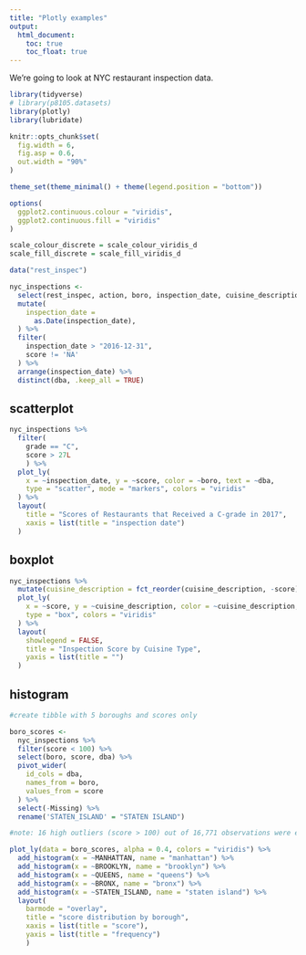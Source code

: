 ```yaml
---
title: "Plotly examples"
output: 
  html_document:
    toc: true
    toc_float: true
---
```



We're going to look at NYC restaurant inspection data.

```r
library(tidyverse)
# library(p8105.datasets)
library(plotly)
library(lubridate)

knitr::opts_chunk$set(
  fig.width = 6,
  fig.asp = 0.6,
  out.width = "90%"
)

theme_set(theme_minimal() + theme(legend.position = "bottom"))

options(
  ggplot2.continuous.colour = "viridis",
  ggplot2.continuous.fill = "viridis"
)

scale_colour_discrete = scale_colour_viridis_d
scale_fill_discrete = scale_fill_viridis_d

```


```r
data("rest_inspec")

nyc_inspections <- 
  select(rest_inspec, action, boro, inspection_date, cuisine_description, dba, score, street, violation_description, zipcode, grade) %>% 
  mutate(
    inspection_date =
      as.Date(inspection_date),
  ) %>% 
  filter(
    inspection_date > "2016-12-31",
    score != 'NA'
  ) %>% 
  arrange(inspection_date) %>% 
  distinct(dba, .keep_all = TRUE)

```


## scatterplot

```r

nyc_inspections %>% 
  filter(
    grade == "C",
    score > 27L
    ) %>% 
  plot_ly(
    x = ~inspection_date, y = ~score, color = ~boro, text = ~dba,
    type = "scatter", mode = "markers", colors = "viridis"
  ) %>% 
  layout(
    title = "Scores of Restaurants that Received a C-grade in 2017",
    xaxis = list(title = "inspection date")
  )

```

## boxplot

```r
nyc_inspections %>% 
  mutate(cuisine_description = fct_reorder(cuisine_description, -score)) %>% 
  plot_ly(
    x = ~score, y = ~cuisine_description, color = ~cuisine_description, 
    type = "box", colors = "viridis"
  ) %>% 
  layout(
    showlegend = FALSE,
    title = "Inspection Score by Cuisine Type",
    yaxis = list(title = "")
  )

```

## histogram

```r

#create tibble with 5 boroughs and scores only

boro_scores <- 
  nyc_inspections %>% 
  filter(score < 100) %>% 
  select(boro, score, dba) %>% 
  pivot_wider(
    id_cols = dba,
    names_from = boro,
    values_from = score
  ) %>% 
  select(-Missing) %>% 
  rename('STATEN_ISLAND' = "STATEN ISLAND")

#note: 16 high outliers (score > 100) out of 16,771 observations were excluded for improved visualization.

plot_ly(data = boro_scores, alpha = 0.4, colors = "viridis") %>% 
  add_histogram(x = ~MANHATTAN, name = "manhattan") %>% 
  add_histogram(x = ~BROOKLYN, name = "brooklyn") %>% 
  add_histogram(x = ~QUEENS, name = "queens") %>% 
  add_histogram(x = ~BRONX, name = "bronx") %>% 
  add_histogram(x = ~STATEN_ISLAND, name = "staten island") %>% 
  layout(
    barmode = "overlay",
    title = "score distribution by borough",
    xaxis = list(title = "score"),
    yaxis = list(title = "frequency")
    )

```

